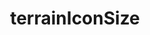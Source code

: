 ---
title: terrainIconSize
description: terrainIconSize
sidebar:
  label: terrainIconSize
  order: 1
  badge:
    text: Outdated
    variant: caution
---